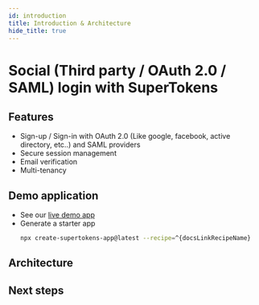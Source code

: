 ```yaml
---
id: introduction
title: Introduction & Architecture
hide_title: true
---
```


# Social (Third party / OAuth 2.0 / SAML) login with SuperTokens

## Features

- Sign-up / Sign-in with OAuth 2.0 (Like google, facebook, active directory, etc..) and SAML providers <br/>
- Secure session management <br/>
- Email verification <br/>
- Multi-tenancy

<!-- COPY SECTION -->
<!-- ./thirdpartyemailpassword/introduction.mdx -->
<!-- 1 -->

## Demo application

- See our [live demo app](https://^{docsLinkRecipeName}.demo.supertokens.com/)
- Generate a starter app
    ```bash
    npx create-supertokens-app@latest --recipe=^{docsLinkRecipeName}
    ```

## Architecture


<Architecture />

## Next steps


<NextSteps />

<!-- END COPY SECTION -->
